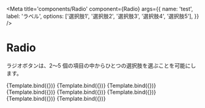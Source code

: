 

<Meta
  title='components/Radio'
  component={Radio}
  args={{
    name: 'test',
    label: 'ラベル',
    options: ['選択肢1', '選択肢2', '選択肢3', '選択肢4', '選択肢5'],
  }}
/>


# Radio

ラジオボタンは、2〜5 個の項目の中からひとつの選択肢を選ぶことを可能にします。

<Canvas isColumn>
  <Story
    name='NormalOptional'
    args={{
      variant: 'normal',
      helperText: 'ヘルパーテキストが入ります。',
    }}
  >
    {Template.bind({})}
  </Story>
  <Story
    name='NormalRequired'
    args={{
      variant: 'normal',
      required: true,
      value: '選択肢2',
    }}
  >
    {Template.bind({})}
  </Story>
  <Story
    name='NormalError'
    args={{
      variant: 'normal',
      required: true,
      errorText: 'エラーテキストが入ります。',
    }}
  >
    {Template.bind({})}
  </Story>
  <Story
    name='NormalDisabled'
    args={{
      variant: 'normal',
      disabled: true,
    }}
  >
    {Template.bind({})}
  </Story>
  <Story
    name='TileOptional'
    args={{
      variant: 'tile',
      helperText: 'ヘルパーテキストが入ります。',
    }}
  >
    {Template.bind({})}
  </Story>
  <Story
    name='TileRequired'
    args={{
      variant: 'tile',
      required: true,
      value: '選択肢2',
    }}
  >
    {Template.bind({})}
  </Story>
  <Story
    name='TileError'
    args={{
      variant: 'tile',
      required: true,
      errorText: 'エラーテキストが入ります。',
    }}
  >
    {Template.bind({})}
  </Story>
  <Story
    name='TileDisabled'
    args={{
      variant: 'tile',
      disabled: true,
    }}
  >
    {Template.bind({})}
  </Story>
</Canvas>

<ArgsTable of={Radio} />
